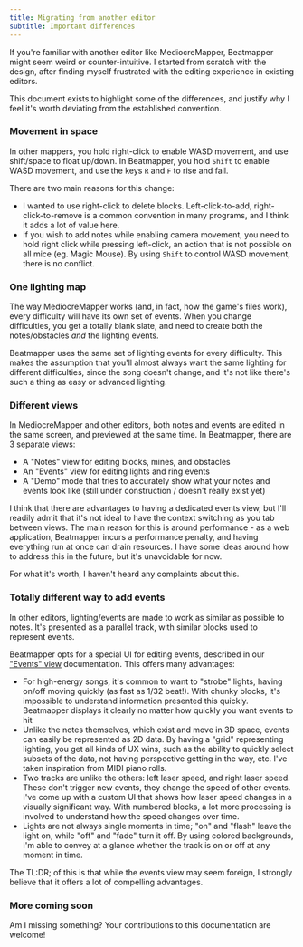 ```yaml
---
title: Migrating from another editor
subtitle: Important differences
---
```


If you're familiar with another editor like MediocreMapper, Beatmapper might seem weird or counter-intuitive. I started from scratch with the design, after finding myself frustrated with the editing experience in existing editors.

This document exists to highlight some of the differences, and justify why I feel it's worth deviating from the established convention.

### Movement in space

In other mappers, you hold right-click to enable WASD movement, and use shift/space to float up/down. In Beatmapper, you hold `Shift` to enable WASD movement, and use the keys `R` and `F` to rise and fall.

There are two main reasons for this change:

- I wanted to use right-click to delete blocks. Left-click-to-add, right-click-to-remove is a common convention in many programs, and I think it adds a lot of value here.
- If you wish to add notes while enabling camera movement, you need to hold right click while pressing left-click, an action that is not possible on all mice (eg. Magic Mouse). By using `Shift` to control WASD movement, there is no conflict.

### One lighting map

The way MediocreMapper works (and, in fact, how the game's files work), every difficulty will have its own set of events. When you change difficulties, you get a totally blank slate, and need to create both the notes/obstacles _and_ the lighting events.

Beatmapper uses the same set of lighting events for every difficulty. This makes the assumption that you'll almost always want the same lighting for different difficulties, since the song doesn't change, and it's not like there's such a thing as easy or advanced lighting.

### Different views

In MediocreMapper and other editors, both notes and events are edited in the same screen, and previewed at the same time. In Beatmapper, there are 3 separate views:

- A "Notes" view for editing blocks, mines, and obstacles
- An "Events" view for editing lights and ring events
- A "Demo" mode that tries to accurately show what your notes and events look like (still under construction / doesn't really exist yet)

I think that there are advantages to having a dedicated events view, but I'll readily admit that it's not ideal to have the context switching as you tab between views. The main reason for this is around performance - as a web application, Beatmapper incurs a performance penalty, and having everything run at once can drain resources. I have some ideas around how to address this in the future, but it's unavoidable for now.

For what it's worth, I haven't heard any complaints about this.

### Totally different way to add events

In other editors, lighting/events are made to work as similar as possible to notes. It's presented as a parallel track, with similar blocks used to represent events.

Beatmapper opts for a special UI for editing events, described in our ["Events" view](/docs/events-view) documentation. This offers many advantages:

- For high-energy songs, it's common to want to "strobe" lights, having on/off moving quickly (as fast as 1/32 beat!). With chunky blocks, it's impossible to understand information presented this quickly. Beatmapper displays it clearly no matter how quickly you want events to hit
- Unlike the notes themselves, which exist and move in 3D space, events can easily be represented as 2D data. By having a "grid" representing lighting, you get all kinds of UX wins, such as the ability to quickly select subsets of the data, not having perspective getting in the way, etc. I've taken inspiration from MIDI piano rolls.
- Two tracks are unlike the others: left laser speed, and right laser speed. These don't trigger new events, they change the speed of other events. I've come up with a custom UI that shows how laser speed changes in a visually significant way. With numbered blocks, a lot more processing is involved to understand how the speed changes over time.
- Lights are not always single moments in time; "on" and "flash" leave the light on, while "off" and "fade" turn it off. By using colored backgrounds, I'm able to convey at a glance whether the track is on or off at any moment in time.

The TL:DR; of this is that while the events view may seem foreign, I strongly believe that it offers a lot of compelling advantages.

### More coming soon

Am I missing something? Your contributions to this documentation are welcome!
